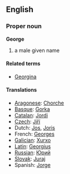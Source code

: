 ==English==
===Proper noun===
'''George'''

# a male given name

====Related terms====
*[[Georgina]]

====Translations====
*[[Aragonese]]: [[Chorche]]
*[[Basque]]: [[Gorka]]
*[[Catalan]]: [[Jordi]]
*[[Czech]]: [[Jiří]]
*Dutch: [[Jos]], [[Joris]]
*French: [[Georges]]
*[[Galician]]: [[Xurxo]]
*[[Latin]]: [[Georgius]]
*[[Russian]]: [[Юрий]]
*[[Slovak]]: [[Juraj]]
*Spanish: [[Jorge]]